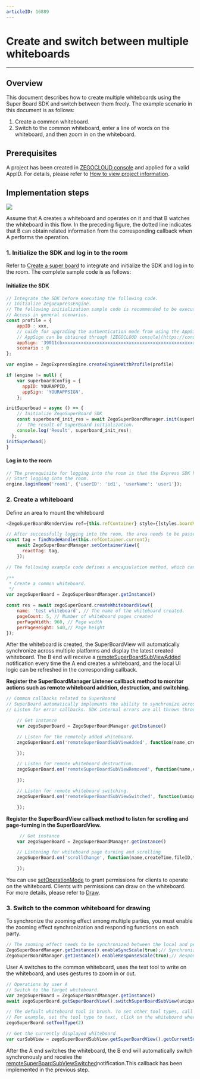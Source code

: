 ```yaml
---
articleID: 16889
---
```

# Create and switch between multiple whiteboards

- - -


## Overview

This document describes how to create multiple whiteboards using the Super Board SDK and switch between them freely. The example scenario in this document is as follows:
1. Create a common whiteboard.
2. Switch to the common whiteboard, enter a line of words on the whiteboard, and then zoom in on the whiteboard.


## Prerequisites

A project has been created in [ZEGOCLOUD console](https://console.zegocloud.com/account/login) and applied for a valid AppID. For details, please refer to [How to view project information](https://docs.zegocloud.com/article/16144).


## Implementation steps

<Frame width="512" height="auto" caption=""><img src="https://doc-media.zego.im/sdk-doc/Pics/WhiteboardView/Superboard_bestpractice_EN.png" /></Frame>

Assume that A creates a whiteboard and operates on it and that B watches the whiteboard in this flow. In the preceding figure, the dotted line indicates that B can obtain related information from the corresponding callback when A performs the operation.

### 1. Initialize the SDK and log in to the room


Refer to [Create a super board](../quick-start/create-white-board.mdx) to integrate and initialize the SDK and log in to the room. The complete sample code is as follows:

#### Initialize the SDK
```javascript
// Integrate the SDK before executing the following code.
// Initialize ZegoExpressEngine.
// The following initialization sample code is recommended to be executed when the application starts.
// Access in general scenarios.
const profile = {
    appID : xxx,
    // cuide for upgrading the authentication mode from using the AppSign to Token](https://docs.zegocloud.com/faq/token_upgrade?product=ExpressVideo&platform=all)
    // AppSign can be obtained through [ZEGOCLOUD console](https://console.zegocloud.com/account/login) in the format of @"39011cbxxxxxxxxxxxxxxxxxxxxxxxxxxxxxxxxxxxxxxxxxxxxxxxxxxxxxxxxx"
    appSign: '39011cbxxxxxxxxxxxxxxxxxxxxxxxxxxxxxxxxxxxxxxxxxxxxxxxxxxxxxxxxx',
    scenario : 0
};

var engine = ZegoExpressEngine.createEngineWithProfile(profile)

if (engine != null) {
    var superboardConfig = {
      appID: YOURAPPID,
      appSign: 'YOURAPPSIGN',
    };

initSuperboad = async () => {
    // Initialize ZegoSuperBoard SDK
    const superboard_init_res = await ZegoSuperBoardManager.init(superboardConfig);
    //  The result of SuperBoard initialization.
    console.log('Result', superboard_init_res);
  };
initSuperboad()
}
```

#### Log in to the room

```javascript
// The prerequisite for logging into the room is that the Express SDK has been successfully initialized.
// Start logging into the room.
engine.loginRoom('room1', {'userID': 'id1', 'userName': 'user1'});
```

### 2. Create a whiteboard

Define an area to mount the whiteboard

```javascript
<ZegoSuperBoardRenderView ref={this.refContainer} style={[styles.boardView]} />
```

```javascript
// After successfully logging into the room, the area needs to be passed in, and it only needs to be done once.
const tag = findNodeHandle(this.refContainer.current);
    await ZegoSuperBoardManager.setContainerView({
      reactTag: tag,
    });
```

```javascript
// The following example code defines a encapsulation method, which can realize the functions of creating a common whiteboard.

/**
 * Create a common whiteboard.
 */
var zegoSuperBoard = ZegoSuperBoardManager.getInstance()

const res = await zegoSuperBoard.createWhiteboardView({
    name: 'test whiteboard', // The name of the whiteboard created.
    pageCount: 5, // Number of whiteboard pages created
    perPageWidth: 960, // Page width
    perPageHeight: 540,// Page height
});
```

After the whiteboard is created, the SuperBoardView will automatically synchronize across multiple platforms and display the latest created whiteboard. The B end will receive a [remoteSuperBoardSubViewAdded](@remoteSuperBoardSubViewAdded) notification every time the A end creates a whiteboard, and the local UI logic can be refreshed in the corresponding callback.

**Register the SuperBoardManager Listener callback method to monitor actions such as remote whiteboard addition, destruction, and switching.**

```javascript
// Common callbacks related to SuperBoard
// SuperBoard automatically implements the ability to synchronize across multiple platforms, and only needs to refresh the local UI logic in the remote notification callback.
// Listen for error callbacks. SDK internal errors are all thrown through this callback, except for errors returned directly in the interface.

    // Get instance
    var zegoSuperBoard = ZegoSuperBoardManager.getInstance()

    // Listen for the remotely added whiteboard.
    zegoSuperBoard.on('remoteSuperBoardSubViewAdded', function(name,createTime,fileID,fileType,uniqueID,whiteboardIDList) {

    });

    // Listen for remote whiteboard destruction.
    zegoSuperBoard.on('remoteSuperBoardSubViewRemoved', function(name,createTime,fileID,fileType,uniqueID,whiteboardIDList) {

    });

    // Listen for remote whiteboard switching.
    zegoSuperBoard.on('remoteSuperBoardSubViewSwitched', function(uniqueID) {

    });
```

**Register the SuperBoardView callback method to listen for scrolling and page-turning in the SuperBoardView.**

```javascript
     // Get instance
    var zegoSuperBoard = ZegoSuperBoardManager.getInstance()

    // Listening for whiteboard page turning and scrolling
    zegoSuperBoard.on('scrollChange', function(name,createTime,fileID,fileType,uniqueID,whiteboardIDList,currentPage,pageCount) {

    });

```

You can use [setOperationMode](@setOperationMode)  to grant permissions for clients to operate on the whiteboard.
Clients with permissions can draw on the whiteboard. For more details, please refer to [Draw](../basic-function/sketch.mdx).

### 3. Switch to the common whiteboard for drawing

To synchronize the zooming effect among multiple parties, you must enable the zooming effect synchronization and responding functions on each party.

```javascript
// The zooming effect needs to be synchronized between the local and peer parties.
ZegoSuperBoardManager.getInstance().enableSyncScale(true);// Synchronize the zooming effect to the other party.
ZegoSuperBoardManager.getInstance().enableResponseScale(true);// Respond to the zooming effect synchronized from the other party.
```

User A switches to the common whiteboard, uses the text tool to write on the whiteboard, and uses gestures to zoom in or out.
```javascript
// Operations by user A
// Switch to the target whiteboard.
var zegoSuperBoard = ZegoSuperBoardManager.getInstance()
await zegoSuperBoard.getSuperBoardView().switchSuperBoardSubView(uniqueID);

// The default whiteboard tool is brush. To set other tool types, call setToolType.
// For example, set the tool type to text, click on the whiteboard where you want to display the text, and enter the text.
zegoSuperBoard.setToolType(2)

// Get the currently displayed whiteboard
var curSubView = zegoSuperBoardSubView.getSuperBoardView().getCurrentSuperBoardSubView();
```

After the A end switches the whiteboard, the B end will automatically switch synchronously and receive the [remoteSuperBoardSubViewSwitched](@remoteSuperBoardSubViewSwitched)notification.This callback has been implemented in the previous step.
